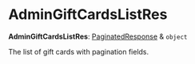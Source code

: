 
# AdminGiftCardsListRes

 **AdminGiftCardsListRes**: [PaginatedResponse](../interfaces/medusa.PaginatedResponse.mdx) & `object`

The list of gift cards with pagination fields.
